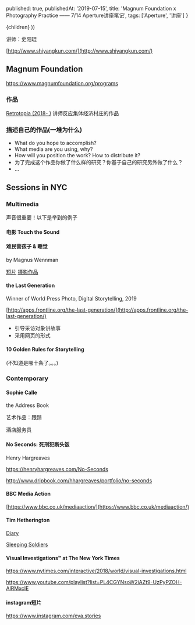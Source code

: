 
  published: true,
  publishedAt: '2019-07-15',
  title: 'Magnum Foundation x Photography Practice —— 7/14 Aperture讲座笔记',
  tags: ['Aperture', '讲座']
}

  <BlogPost path={router.pathname} meta={meta}>
    {children}
  </BlogPost>
))

讲师：史阳琨

[http://www.shiyangkun.com/](http://www.shiyangkun.com/)

## Magnum Foundation

https://www.magnumfoundation.org/programs

### 作品

[Retrotopia (2018- )](http://www.shiyangkun.com/new-gallery) 讲师反应集体经济村庄的作品

### 描述自己的作品(一堆为什么)

- What do you hope to accomplish?
- What media are you using, why?
- How will you position the work? How to distribute it?
- 为了完成这个作品你做了什么样的研究？你基于自己的研究另外做了什么？
- ...

## Sessions in NYC

### Multimedia

声音很重要！以下是举到的例子

#### 电影 Touch the Sound

#### 难民营孩子 & 睡觉

by Magnus Wennman

[短片](https://www.aftonbladet.se/tv/a/283706/det-har-drommer-vi-om)
[摄影作品](https://www.unhcr.org/news/stories/2016/6/5702c1594/where-the-children-sleep.html)

#### the Last Generation
Winner of World Press Photo, Digital Storytelling, 2019

[http://apps.frontline.org/the-last-generation/](http://apps.frontline.org/the-last-generation/)

- 引导采访对象讲故事
- 采用网页的形式

#### 10 Golden Rules for Storytelling

(不知道是哪十条了。。。)

### Contemporary

#### Sophie Calle

the Address Book

艺术作品：跟踪

酒店服务员

#### No Seconds: 死刑犯断头饭

Henry Hargreaves

https://henryhargreaves.com/No-Seconds

http://www.dripbook.com/hhargreaves/portfolio/no-seconds

#### BBC Media Action

[https://www.bbc.co.uk/mediaaction/](https://www.bbc.co.uk/mediaaction/)

#### Tim Hetherington

[Diary](https://vimeo.com/18497543)

[Sleeping Soldiers](https://www.magnumphotos.com/newsroom/conflict/sleeping-soldiers-tim-hetherington/)

#### Visual Investigations™ at The New York Times

https://www.nytimes.com/interactive/2018/world/visual-investigations.html

https://www.youtube.com/playlist?list=PL4CGYNsoW2iAZt9-UzPyPZOH-AlRMxcIE

#### instagram短片

https://www.instagram.com/eva.stories

